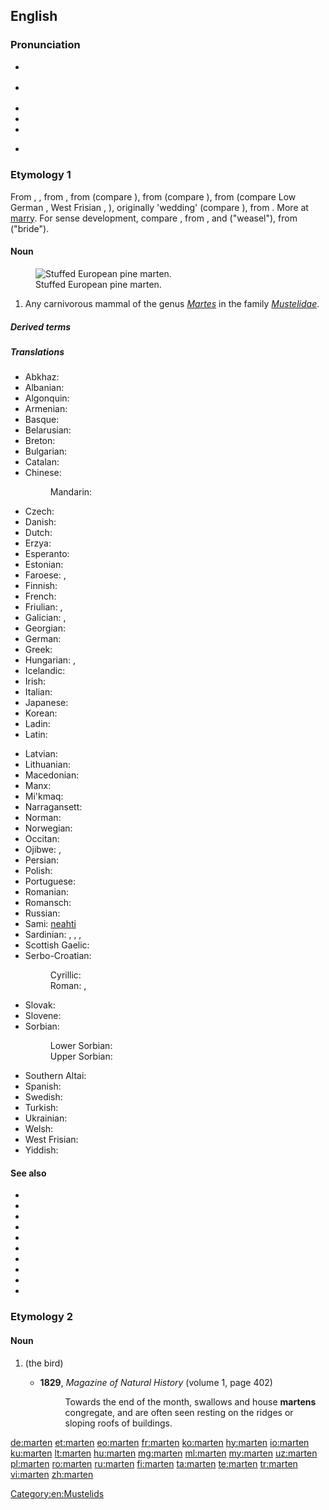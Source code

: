 {{also|Marten|Mårten}}
==English==
{{wikipedia}}
{{wikispecies|Martes}}

===Pronunciation===
* {{a|UK}} {{IPA|/ˈmɑː(ɹ).tɪn/|/ˈmɑː(ɹ).tən/|lang=en}}
* {{a|US}} {{IPA|/ˈmɑɹtən/|lang=en}}
* {{audio|En-us-marten.ogg|Audio (US)|lang=en}}
* {{hyphenation|mar|ten|lang=en}}
* {{rhymes|ɑː(ɹ)tɪn|lang=en}}
* {{homophones|lang=en|martin|Martin}} {{qualifier|in some accents}}

===Etymology 1===
From {{inh|en|enm|martren}}, {{m|enm|martryn}}, from {{etyl|xno|en}} {{m|fro|martrine||marten fur}}, from {{etyl|odt|en}} {{m|odt|*marthrin||of marten fur}} (compare {{cog|dum|martren}}), from {{m|odt|*marthra||marten}} (compare {{cog|nl|marter}}), from {{etyl|gem-pro|en}} {{m|gem-pro|*marþuz}} (compare Low German {{m|nds||Mort}}, West Frisian {{m|fy|murd||polecat}}, {{cog|ang|mearþ||shrew}}), originally 'wedding' (compare {{cog|gme-cgo||marzus|wedding}}), from {{etyl|ine-pro|en}} {{m|ine-pro|*martus||bride}}. More at [[marry]]. For sense development, compare {{cog|it|donnola||weasel}}, from {{m|it|donna||lady}}, and {{etyl|el|en}} {{m|el|νυφίτσα}} ("weasel"), from {{m|el|νύμφη}} ("bride").

====Noun====
{{en-noun}}
[[File:Martes martes-549-01 (UR1).jpg|thumb|Stuffed European pine marten.]]
# Any carnivorous mammal of the genus ''[[Martes]]'' in the family ''[[Mustelidae]]''.

=====Derived terms=====
{{der3|{{vern|American marten}}|beech marten|Japanese marten|{{vern|nilgiri marten}}|pine marten|stone marten|yellow-throated marten|lang=en}}

=====Translations=====
{{trans-top|mammal}}
* Abkhaz: {{t|ab|цыҕ|sc=Cyrl}}
* Albanian: {{t|sq|zardafi}}
* Algonquin: {{t|alq|wàbicèsè}}
* Armenian: {{t+|hy|կզաքիս}}
* Basque: {{t|eu|lepahori}}
* Belarusian: {{t|be|куні́ца|f}}
* Breton: {{t+|br|mart}}
* Bulgarian: {{t|bg|бя́лка|f}}
* Catalan: {{t+|ca|marta|f}}
* Chinese:
*: Mandarin: {{t+|cmn|貂|tr=diāo|sc=Hani}}
* Czech: {{t+|cs|kuna|f}}
* Danish: {{t|da|mår|c}}
* Dutch: {{t+|nl|marter|m}}
* Erzya: {{t|myv|чинеме}}
* Esperanto: {{t|eo|marteso}}
* Estonian: {{t|et|nugis}}
* Faroese: {{t|fo|márur}}, {{t|fo|mørður|m}}
* Finnish: {{t+|fi|näätä}}
* French: {{t+|fr|marte|f}}
* Friulian: {{t|fur|mardar}}, {{t|fur|martar}}
* Galician: {{t|gl|marta|f}}, {{t|gl|fuíña|f}}
* Georgian: {{t|ka|კვერნა|sc=Geor}}
* German: {{t+|de|Marder|m}}
* Greek: {{t|el|δενδροκούναβο}}
* Hungarian: {{t+|hu|nyuszt}}, {{t+|hu|nyest}}
* Icelandic: {{t+|is|mörður}}
* Irish: {{t+|ga|cat crainn}}
* Italian: {{t+|it|martora|f}}
* Japanese: {{t+|ja|テン|tr=ten|sc=Jpan}}
* Korean: {{t+|ko|담비|tr=dam bi|sc=Kore}}
* Ladin: {{t|lld|meder}}
* Latin: {{t|la|martes|f}}
{{trans-mid}}
* Latvian: {{t|lv|cauna|f}}
* Lithuanian: {{t+|lt|kiaunė|f}}
* Macedonian: {{t|mk|куна|f}}
* Manx: {{t|gv|kayt billey|m}}
* Mi'kmaq: {{t|mic|apistanewj|an}}
* Narragansett: {{t|xnt|wappenagh}}
* Norman: {{t|nrf|martre|f}} {{qualifier|Jersey}}
* Norwegian: {{t|no|mår}}
* Occitan: {{t+|oc|marta}}
* Ojibwe: {{t|oj|waabizheshi}}, {{t|oj|waabizheshiwag|p}}
* Persian: {{t+|fa|سمور|tr=samur}}
* Polish: {{t+|pl|kuna|f}}
* Portuguese: {{t+|pt|marta}}
* Romanian: {{t+|ro|jder}}
* Romansch: {{t|rom|fiergna}}
* Russian: {{t+|ru|куни́ца|f}}
* Sami: [[neahti]]
* Sardinian: {{t|sc|schirri}}, {{t|sc|isbirru}}, {{t|sc|marta}}, {{t|sc|martzu}}
* Scottish Gaelic: {{t|gd|taghan}}
* Serbo-Croatian:
*: Cyrillic: {{t|sh|куна|f|sc=Cyrl}}
*: Roman: {{t+|sh|kuna|f}}, {{t|sh|cibetka|f}}
* Slovak: {{t+|sk|kuna|f}}
* Slovene: {{t+|sl|kuna|f}}
* Sorbian:
*: Lower Sorbian: {{t|dsb|kuna|f}}
*: Upper Sorbian: {{t|hsb|kuna|f}}
* Southern Altai: {{t|alt|суузар|tr=suuzar}}
* Spanish: {{t|es|marta|f}}
* Swedish: {{t+|sv|mård}}
* Turkish: {{t+|tr|sansar}}
* Ukrainian: {{t|uk|куни́ця|f}}
* Welsh: {{t|cy|bele}}
* West Frisian: {{t|fy|marter}}
* Yiddish: {{t|yi|marder|m|tr=márder|alt=מאַרדער|sc=Hebr}}
{{trans-bottom}}

====See also====
* {{l|en|badger}}
* {{l|en|ermine}}
* {{l|en|ferret}}
* {{l|en|fisher}}
* {{l|en|mink}}
* {{l|en|otter}}
* {{l|en|sable}}
* {{l|en|stoat}}
* {{l|en|weasel}}
* {{l|en|wolverine}}

===Etymology 2===

====Noun====
{{en-noun}}

# {{archaic form of|martin|nodot=yes|lang=en}} (the bird)
#* '''1829''', ''Magazine of Natural History'' (volume 1, page 402)
#*: Towards the end of the month, swallows and house '''martens''' congregate, and are often seen resting on the ridges or sloping roofs of buildings.

[[Category:en:Mustelids]]

[[de:marten]]
[[et:marten]]
[[eo:marten]]
[[fr:marten]]
[[ko:marten]]
[[hy:marten]]
[[io:marten]]
[[ku:marten]]
[[lt:marten]]
[[hu:marten]]
[[mg:marten]]
[[ml:marten]]
[[my:marten]]
[[uz:marten]]
[[pl:marten]]
[[ro:marten]]
[[ru:marten]]
[[fi:marten]]
[[ta:marten]]
[[te:marten]]
[[tr:marten]]
[[vi:marten]]
[[zh:marten]]